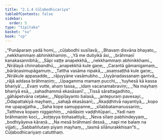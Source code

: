 ```yaml
---
title: "2.1.4 Cūḷabodhicariya"
tableOfContents: false
sidebar:
  order: 5
type: "tipitaka"
basket: "su"
book: "cp"
---
```



<DynamicBreadcrumb />

<Division number="26" book="cp" bookNo="21" page="401">

<Paragraph number="190" type="verses" book="cp">
_“Punāparaṃ yadā homi,_  
_cūḷabodhi susīlavā;_  
_Bhavaṃ disvāna bhayato,_  
_nekkhammaṃ abhinikkhamiṃ._  

</Paragraph>

</Division>
<Division number="27" book="cp" bookNo="21" page="401">

<Paragraph number="191" type="verses" book="cp">
_Yā me dutiyikā āsi,_  
_brāhmaṇī kanakasannibhā;_  
_Sāpi vaṭṭe anapekkhā,_  
_nekkhammaṃ abhinikkhami._  

</Paragraph>

</Division>
<Division number="28" book="cp" bookNo="21" page="401">

<Paragraph number="192" type="verses" book="cp">
_Nirālayā chinnabandhū,_  
_anapekkhā kule gaṇe;_  
_Carantā gāmanigamaṃ,_  
_bārāṇasimupāgamuṃ._  

</Paragraph>

</Division>
<Division number="29" book="cp" bookNo="21" page="401">

<Paragraph number="193" type="verses" book="cp">
_Tattha vasāma nipakā,_  
_asaṃsaṭṭhā kule gaṇe;_  
_Nirākule appasadde,_  
_rājuyyāne vasāmubho._  

</Paragraph>

</Division>
<Division number="30" book="cp" bookNo="21" page="401">

<Paragraph number="194" type="verses" book="cp">
_Uyyānadassanaṃ gantvā,_  
_rājā addasa brāhmaṇiṃ;_  
_Upagamma mamaṃ pucchi,_  
_‘tuyhesā kā kassa bhariyā’._  

</Paragraph>

</Division>
<Division number="31" book="cp" bookNo="21" page="401">

<Paragraph number="195" type="verses" book="cp">
_Evaṃ vutte, ahaṃ tassa,_  
_idaṃ vacanamabraviṃ;_  
_‘Na mayhaṃ bhariyā esā,_  
_sahadhammā ekasāsanī’._  

</Paragraph>

</Division>
<Division number="32" book="cp" bookNo="21" page="401">

<Paragraph number="196" type="verses" book="cp">
_Tissā sārattagadhito,_  
_gāhāpetvāna ceṭake;_  
_Nippīḷayanto balasā,_  
_antepuraṃ pavesayi._  

</Paragraph>

</Division>
<Division number="33" book="cp" bookNo="21" page="402">

<Paragraph number="197" type="verses" book="cp">
_Odapattakiyā mayhaṃ,_  
_sahajā ekasāsanī;_  
_Ākaḍḍhitvā nayantiyā,_  
_kopo me upapajjatha._  

</Paragraph>

</Division>
<Division number="34" book="cp" bookNo="21" page="402">

<Paragraph number="198" type="verses" book="cp">
_Saha kope samuppanne,_  
_sīlabbatamanussariṃ;_  
_Tattheva kopaṃ niggaṇhiṃ,_  
_nādāsiṃ vaḍḍhitūpari._  

</Paragraph>

</Division>
<Division number="35" book="cp" bookNo="21" page="402">

<Paragraph number="199" type="verses" book="cp">
_Yadi naṃ brāhmaṇiṃ koci,_  
_koṭṭeyya tiṇhasattiyā;_  
_Neva sīlaṃ pabhindeyyaṃ,_  
_bodhiyāyeva kāraṇā._  

</Paragraph>

</Division>
<Division number="36" book="cp" bookNo="21" page="402">

<Paragraph number="200" type="verses" book="cp">
_Na mesā brāhmaṇī dessā,_  
_napi me balaṃ na vijjati;_  
_Sabbaññutaṃ piyaṃ mayhaṃ,_  
_tasmā sīlānurakkhisan”ti._  


</Paragraph>
</Division>

<Paragraph number="201" type="center" book="cp">
Cūḷabodhicariyaṃ catutthaṃ.
</Paragraph>